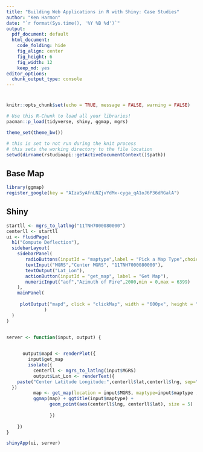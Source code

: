 ```yaml
---
title: "Building Web Applications in R with Shiny: Case Studies"
author: "Ken Harmon"
date: "`r format(Sys.time(), '%Y %B %d')`"
output:
  pdf_document: default
  html_document:
    code_folding: hide
    fig_align: center
    fig_height: 6
    fig_width: 12
    keep_md: yes
editor_options:
  chunk_output_type: console
---
```


# {.tabset .tabset-fade}

```r
knitr::opts_chunk$set(echo = TRUE, message = FALSE, warning = FALSE)
```

```r
# Use this R-Chunk to load all your libraries!
pacman::p_load(tidyverse, shiny, ggmap, mgrs)

theme_set(theme_bw())
```

```r
# this is set to not run during the knit process
# this sets the working directory to the file location
setwd(dirname(rstudioapi::getActiveDocumentContext()$path))
```

## Base Map

```r
library(ggmap)
register_google(key = "AIzaSyAfnLNZjvYdMx-cyga_qA1oJ6P36dRGalA") 

```


## Shiny

```r
startll <- mgrs_to_latlng("11TNH7000080000")
centerll <- startll
ui <- fluidPage(
  h1("Compute Deflection"),
  sidebarLayout(
    sidebarPanel(
       radioButtons(inputId = "maptype",label = "Pick a Map Type",choices = c("terrain","satellite","roadmap","hybrid")),
       textInput("MGRS","Center MGRS", "11TNH7000080000"),
       textOutput("Lat_Lon"),
       actionButton(inputId = "get_map", label = "Get Map"),
       numericInput("aof","Azimuth of Fire",2000,min = 0,max = 6399)
    ),
    mainPanel(
     
     plotOutput("mapd", click = "clickMap", width = "600px", height = "600px")
              )
  )
)


server <- function(input, output) {

  
      output$mapd <- renderPlot({
        input$get_map
        isolate({
          centerll <- mgrs_to_latlng(input$MGRS)
          output$Lat_Lon <- renderText({ 
    paste("Center Latitude Longitude:",centerll$lat,centerll$lng, sep=" ")
  })
          map <- get_map(location = input$MGRS, maptype=input$maptype ,scale=4, zoom =10)
          ggmap(map) + ggtitle(input$maptype) +
                geom_point(aes(centerll$lng, centerll$lat), size = 5)
          
                })
        
    })
}

shinyApp(ui, server)
```

